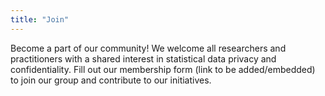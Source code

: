 ```yaml
---
title: "Join"
---
```


Become a part of our community! We welcome all researchers and practitioners with a shared interest in statistical data privacy and confidentiality. Fill out our membership form (link to be added/embedded) to join our group and contribute to our initiatives.


